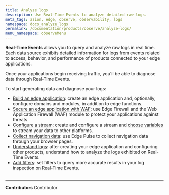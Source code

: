 ```yaml
---
title: Analyze logs
description: Use Real-Time Events to analyze detailed raw logs.
meta_tags: azion, edge, observe, observability, logs
namespace: docs_analyze_logs
permalink: /documentation/products/observe/analyze-logs/
menu_namespace: observeMenu
---
```



**Real-Time Events** allows you to query and analyze raw logs in real time. Each data source exhibits detailed information for logs from events related to access, behavior, and performance of products connected to your edge applications.

Once your applications begin receiving traffic, you'll be able to diagnose data through Real-Time Events.

<LinkButton outlined link="/en/documentation/products/observe/real-time-events/" label="go to real-time events reference" variant="secondary" target="_blank" />

To start generating data and diagnose your logs:

- [Build an edge application](/en/documentation/products/guides/build/build-an-application/): create an edge application and, optionally, configure domains and modules, in addition to edge functions.
- [Secure an edge application with WAF](/en/documentation/products/secure/secure-application/): use Edge Firewall and the Web Application Firewall (WAF) module to protect your applications against threats.
- [Configure a stream](/en/documentation/products/guides/use-data-stream/): create and configure a stream and [choose variables](/en/documentation/products/guides/observe/data-stream-select-variables/) to stream your data to other platforms.
- [Collect navigation data](/en/documentation/products/guides/observe/analyze-navigation-data/): use Edge Pulse to collect navigation data through your browser pages.
- [Understand logs](/en/documentation/products/guides/observe/understand-logs/): after creating your edge application and configuring other products, understand how to analyze the logs exhibited on Real-Time Events.
- [Add filters](/en/documentation/products/guides/observe/add-filters-events/): set filters to query more accurate results in your log inspection on Real-Time Events.
<br /><br />
---


**Contributors** <ContributorList>Contributor</ContributorList>
